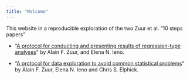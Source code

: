 ```yaml
---
title: "Welcome"
---
```


This website in a reproducible exploration of the two Zuur et al. "10 steps papers"

-   "[A protocol for conducting and presenting results of regression-type analyses](https://besjournals.onlinelibrary.wiley.com/doi/10.1111/2041-210X.12577)" by Alain F. Zuur, and Elena N. Ieno.

-   "[A protocol for data exploration to avoid common statistical problems](https://besjournals.onlinelibrary.wiley.com/doi/10.1111/j.2041-210X.2009.00001.x)" by Alain F. Zuur, Elena N. Ieno and Chris S. Elphick.
